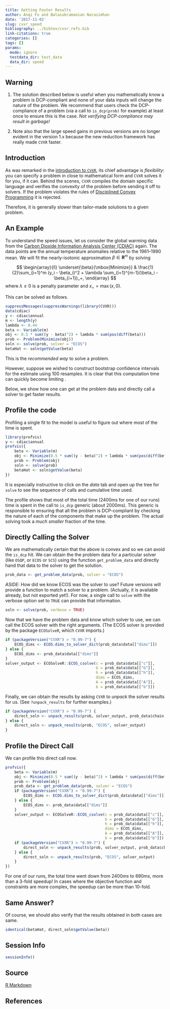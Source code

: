 ```yaml
---
title: Getting Faster Results
author: Anqi Fu and Balasubramanian Narasimhan
date: '2017-11-02'
slug: cvxr_speed
bibliography: ../bibtex/cvxr_refs.bib
link-citations: true
categories: []
tags: []
params:
  mode: ignore
  testdata_dir: test_data
  data_dir: speed
---
```


## Warning

1. The solution described below is useful when you mathematically know
   a problem is DCP-compliant and none of your data inputs will change
   the nature of the problem. We recommend that users check the
   DCP-compliance of a problem (via a call to `is_dcp(prob)` for
   example) at least once to ensure this is the case.  _Not verifying
   DCP-compliance may result in garbage!_
   
2. Note also that the large speed gains in previous versions are no longer
   evident in the version 1.x because the new reduction framework has
   really made `CVXR` faster.
   
## Introduction

As was remarked in the [introduction to
`CVXR`](/cvxr_examples/intro/), its chief advantage is
_flexibility_: you can specify a problem in close to mathematical form
and `CVXR` solves it for you, if it can. Behind the scenes, `CVXR`
compiles the domain specific language and verifies the convexity of
the problem before sending it off to solvers. If the problem violates
the rules of [Disciplined Convex Programming](/post/cvxr_dcp/) it is
rejected.

Therefore, it is generally slower than tailor-made solutions to a
given problem.

## An Example

To understand the speed issues, let us consider the global warming
data from the [Carbon Dioxide Information Analysis Center
(CDIAC)](http://cdiac.ess-dive.lbl.gov/ftp/trends/temp/jonescru/)
again. The data points are the annual temperature anomalies relative
to the 1961--1990 mean. We will fit the nearly-isotonic approximation
$\beta \in {\mathbf R}^m$ by solving

$$
\begin{array}{ll}
\underset{\beta}{\mbox{Minimize}} & \frac{1}{2}\sum_{i=1}^m (y_i - \beta_i)^2 + \lambda \sum_{i=1}^{m-1}(\beta_i - \beta_{i+1})_+,
\end{array}
$$
where $\lambda \geq 0$ is a penalty parameter and $x_+ =\max(x,0)$. 

This can be solved as follows.

```r
suppressMessages(suppressWarnings(library(CVXR)))
data(cdiac)
y <- cdiac$annual
m <- length(y)
lambda <- 0.44
beta <- Variable(m)
obj <- 0.5 * sum((y - beta)^2) + lambda * sum(pos(diff(beta)))
prob <- Problem(Minimize(obj))
soln <- solve(prob, solver = "ECOS")
betaHat <- soln$getValue(beta)
```

This is the _recommended way_ to solve a problem. 

However, suppose we wished to construct bootstrap confidence intervals
for the estimate using 100 resamples.  It is clear that this
computation time can quickly become limiting . 

Below, we show how one can get at the problem data and directly call a
solver to get faster results.

## Profile the code 

Profiling a single fit to the model is useful to figure out where most
of the time is spent.

```r
library(profvis)
y <- cdiac$annual
profvis({
    beta <- Variable(m)
    obj <- Minimize(0.5 * sum((y - beta)^2) + lambda * sum(pos(diff(beta))))
    prob <- Problem(obj)
    soln <- solve(prob)
    betaHat <- soln$getValue(beta)
})
```

It is especially instructive to click on the _data_ tab and open up
the tree for `solve` to see the sequence of calls and cumulative time
used. 

The profile shows that most of the total time (2400ms for one of our
runs) time is spent in the call to `is_dcp` generic (about
2000ms). This generic is responsible to ensuring that all the problem
is DCP-compliant by checking the nature of each of the components that
make up the problem. The actual solving took a _much smaller_ fraction
of the time.

## Directly Calling the Solver

We are mathematically certain that the above is convex and so we can
avoid the `is_dcp` hit. We can obtain the the problem data for a
particular solver (like `OSQP`, or `ECOS` or `SCS`) using the function
`get_problem_data` and directly hand that data to the solver to get
the solution.

```r
prob_data <- get_problem_data(prob, solver = "ECOS")
```

_ASIDE_: How did we know ECOS was the solver to use? Future versions
will provide a function to match a solver to a problem. (Actually, it
is available already, but not exported yet!). For now, a single call
to `solve` with the verbose option set to `TRUE` can provide that
information. 

```r
soln <- solve(prob, verbose = TRUE)
```
Now that we have the problem data and know which solver to use, we can
call the ECOS solver with the right arguments. (The ECOS solver is
provided by the package `ECOSolveR`, which `CVXR` imports.)

```r
if (packageVersion("CVXR") > "0.99-7") {
    ECOS_dims <- ECOS.dims_to_solver_dict(prob_data$data[["dims"]])
} else {
    ECOS_dims <- prob_data$data[["dims"]]
}
solver_output <- ECOSolveR::ECOS_csolve(c = prob_data$data[["c"]],
                                        G = prob_data$data[["G"]],
                                        h = prob_data$data[["h"]],
                                        dims = ECOS_dims,
                                        A = prob_data$data[["A"]],
                                        b = prob_data$data[["b"]])
```

Finally, we can obtain the results by asking `CVXR` to _unpack_ the
solver results for us. (See `?unpack_results` for further examples.)

```r
if (packageVersion("CVXR") > "0.99-7") {
    direct_soln <- unpack_results(prob, solver_output, prob_data$chain, prob_data$inverse_data)
} else {
    direct_soln <- unpack_results(prob, "ECOS", solver_output)
}
```

## Profile the Direct Call

We can profile this direct call now.

```r
profvis({
    beta <- Variable(m)
    obj <- Minimize(0.5 * sum((y - beta)^2) + lambda * sum(pos(diff(beta))))
    prob <- Problem(obj)
    prob_data <- get_problem_data(prob, solver = "ECOS")
    if (packageVersion("CVXR") > "0.99-7") {
        ECOS_dims <- ECOS.dims_to_solver_dict(prob_data$data[["dims"]])
    } else {
        ECOS_dims <- prob_data$data[["dims"]]
    }
    solver_output <- ECOSolveR::ECOS_csolve(c = prob_data$data[["c"]],
                                            G = prob_data$data[["G"]],
                                            h = prob_data$data[["h"]],
                                            dims = ECOS_dims,
                                            A = prob_data$data[["A"]],
                                            b = prob_data$data[["b"]])
    if (packageVersion("CVXR") > "0.99-7") {
        direct_soln <- unpack_results(prob, solver_output, prob_data$chain, prob_data$inverse_data)
    } else {
        direct_soln <- unpack_results(prob, "ECOS", solver_output)
    }
})
```

For one of our runs, the total time went down from $2400ms$ to
$690ms$, more than a 3-fold speedup! In cases where the objective
function and constraints are more complex, the speedup can be more
than 10-fold. 

## Same Answer?

Of course, we should also verify that the results obtained in both
cases are same.

```r
identical(betaHat, direct_soln$getValue(beta))
```

## Session Info

```r
sessionInfo()
```

## Source

[R Markdown](https://github.com/bnaras/cvxr_docs/blob/master/content/cvxr_examples/speed.Rmd)

## References
